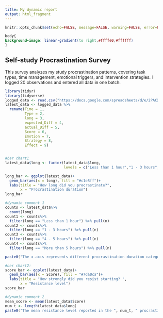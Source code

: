 ```yaml
---
title: My dynamic report
output: html_fragment
---
```


```r
knitr::opts_chunk$set(echo=FALSE, message=FALSE, warning=FALSE, error=FALSE)

```

```css
body{ 
background-image: linear-gradient(to right,#ffffe0,#ffffff)
}


```

## Self-study Procrastination Survey

This survey analyzes my study procrastination patterns, covering task types, time management, emotional triggers, and intervention strategies. I logged 20 observations and entered all data in one batch.


```r
library(tidyr)
library(tidyverse)
logged_data <- read.csv("https://docs.google.com/spreadsheets/d/e/2PACX-1vR2ky8wjsBENUDN0i0kzQsm9crN0ogqIAJO-8ejE2VHbvqmBfRVMhYIo5PLQ2AhTzK73ini5gjbm7zb/pub?gid=465914163&single=true&output=csv")
latest_data <- logged_data %>%
  rename(Time = 1,
         Type = 2,
         long = 3,
         expected_Diff = 4,
         actual_Diff = 5,
         Score = 6,
         Emotion = 7,
         Strategy = 8,
         Effect = 9)


#bar chart1
latest_data$long <- factor(latest_data$long,
                           levels = c("Less than 1 hour","1 - 3 hours","4 - 5 hours","More than 5 hours"))

long_bar <- ggplot(latest_data)+
  geom_bar(aes(x = long), fill = "#c1e8ff")+
  labs(title = "How long did you procrastinate?",
       x = "Procrastination duration")
long_bar

#dynamic comment 1
counts <- latest_data%>%
  count(long)
count1 <- counts%>% 
  filter(long == "Less than 1 hour") %>% pull(n)
count2 <- counts%>% 
  filter(long == "1 - 3 hours") %>% pull(n)
count3 <- counts%>% 
  filter(long == "4 - 5 hours") %>% pull(n)
count4 <- counts%>% 
  filter(long == "More than 5 hours") %>% pull(n)

paste0("The x-axis represents different procrastination duration categories. The category 'Less than 1 hour' has a count of ", count1, ". The '1 - 3 hours' category has ", count2, " occurrences." ," The '4 - 5 hours' category has a count of ", count3, ", And the 'More than 5 hours' category has a count of ", count4, ". ")

#bar chart2:
score_bar <- ggplot(latest_data)+
  geom_bar(aes(x = Score), fill = "#7da0ca")+
  labs(title = "How strongly did you resist starting? ",
       x = "Resistance level")
score_bar

#dynamic comment 2
mean_score <- mean(latest_data$Score)
num_t <- length(latest_data$long)
paste0("The mean resistance level reported in the ", num_t, " procrastination records was ", mean_score, ". Since this mean value is greater than the median value of 3, we can confirm that in most cases, I have a relatively obvious resistance emotion when facing tasks.")


```

